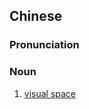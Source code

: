 {{also|视觉空间}}
==Chinese==
{{zh-forms|s=视觉空间|type=22}}

===Pronunciation===
{{zh-pron
|m=shìjué kōngjiān
|cat=n
}}

===Noun===
{{zh-noun}}

# {{lb|zh|cognition|philosophy|psychology}} [[visual space]]